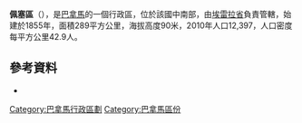 '''佩塞區'''（{{lang-es|Distrito de Pesé}}），是[[巴拿馬|巴拿馬]]的一個行政區，位於該國中南部，由[[埃雷拉省|埃雷拉省]]負責管轄，始建於1855年，面積289平方公里，海拔高度90米，2010年人口12,397，人口密度每平方公里42.9人。

==參考資料==
*{{cite web|url=http://www.statoids.com/ypa.html|title=Districts of Panama|publisher=Statoids|accessdate=April 12, 2009|archive-date=2011-09-29|archive-url=https://web.archive.org/web/20110929221316/http://www.statoids.com/ypa.html|dead-url=no}}

{{Coord|7|54|0|N|80|36|36|W|region:PA-6_type:adm2nd|display=title}}

{{巴拿馬區份}}

{{Herrera Province}}

[[Category:巴拿馬行政區劃|Category:巴拿馬行政區劃]]
[[Category:巴拿馬區份|Category:巴拿馬區份]]


{{Panama-geo-stub}}